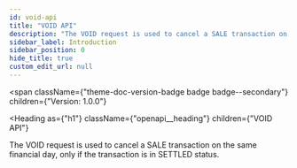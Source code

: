 ```yaml
---
id: void-api
title: "VOID API"
description: "The VOID request is used to cancel a SALE transaction on the same financial day, only if the transaction is in SETTLED status."
sidebar_label: Introduction
sidebar_position: 0
hide_title: true
custom_edit_url: null
---
```



<span
  className={"theme-doc-version-badge badge badge--secondary"}
  children={"Version: 1.0.0"}
>
</span>

<Heading
  as={"h1"}
  className={"openapi__heading"}
  children={"VOID API"}
>
</Heading>



The VOID request is used to cancel a SALE transaction on the same financial day, only if the transaction is in SETTLED status.



      
